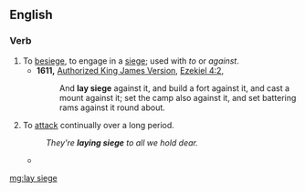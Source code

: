 ==English==

===Verb===
{{en-verb|lays siege|laying siege|laid siege}}

# To [[besiege]], to engage in a [[siege]]; used with ''to'' or ''against''.
#* '''1611,''' [[w:Authorized King James Version|Authorized King James Version]], [[s:Bible (King James)/Ezekiel#4:2|Ezekiel 4:2]],
#*: And '''lay siege''' against it, and build a fort against it, and cast a mount against it; set the camp also against it, and set battering rams against it round about.
# {{lb|en|figuratively}} To [[attack]] continually over a long period.
#: ''They're '''laying siege''' to all we hold dear.''
#* {{quote-journal
|date=April 22, 2012
|author=Sam Sheringham
|title=Liverpool 0-1 West Brom
|work=BBC Sport
|url=http://www.bbc.co.uk/sport/0/football/17718147
|page=
|passage=The Reds '''laid siege''' to the Albion goal throughout, with Jordan Henderson striking the underside of the bar and Dirk Kuyt the inside of the post.}}

[[mg:lay siege]]